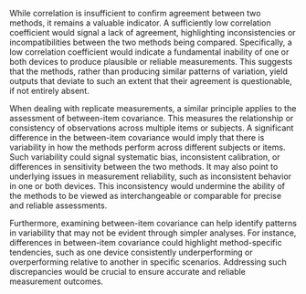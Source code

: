 While correlation is insufficient to confirm agreement between two methods, it remains a valuable indicator. A sufficiently low correlation coefficient would signal a lack of agreement, highlighting inconsistencies or incompatibilities between the two methods being compared. Specifically, a low correlation coefficient would indicate a fundamental inability of one or both devices to produce plausible or reliable measurements. This suggests that the methods, rather than producing similar patterns of variation, yield outputs that deviate to such an extent that their agreement is questionable, if not entirely absent.

When dealing with replicate measurements, a similar principle applies to the assessment of between-item covariance. This measures the relationship or consistency of observations across multiple items or subjects. A significant difference in the between-item covariance would imply that there is variability in how the methods perform across different subjects or items. Such variability could signal systematic bias, inconsistent calibration, or differences in sensitivity between the two methods. It may also point to underlying issues in measurement reliability, such as inconsistent behavior in one or both devices. This inconsistency would undermine the ability of the methods to be viewed as interchangeable or comparable for precise and reliable assessments.

Furthermore, examining between-item covariance can help identify patterns in variability that may not be evident through simpler analyses. For instance, differences in between-item covariance could highlight method-specific tendencies, such as one device consistently underperforming or overperforming relative to another in specific scenarios. Addressing such discrepancies would be crucial to ensure accurate and reliable measurement outcomes.

